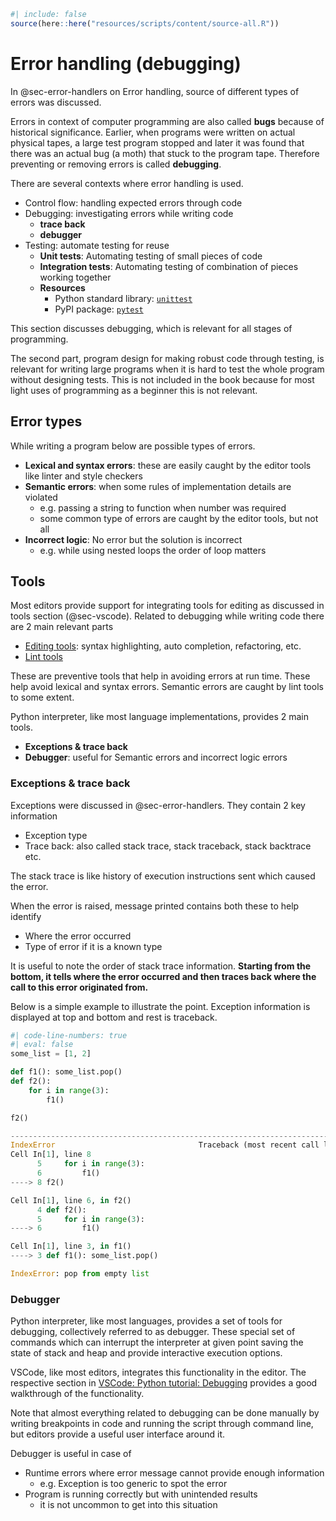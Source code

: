 ```r
#| include: false
source(here::here("resources/scripts/content/source-all.R"))
```

# Error handling (debugging)

In @sec-error-handlers on Error handling, source of different types of errors was discussed.

Errors in context of computer programming are also called **bugs** because of historical significance. Earlier, when programs were written on actual physical tapes, a large test program stopped and later it was found that there was an actual bug (a moth) that stuck to the program tape. Therefore preventing or removing errors is called **debugging**.

There are several contexts where error handling is used.

- Control flow: handling expected errors through code
- Debugging: investigating errors while writing code
    - **trace back**
    - **debugger**
- Testing: automate testing for reuse
    - **Unit tests**: Automating testing of small pieces of code
    - **Integration tests**: Automating testing of combination of pieces working together
    - **Resources**
        - Python standard library: [`unittest`](https://docs.python.org/3/library/unittest.html#module-unittest)
        - PyPI package: [`pytest`](https://docs.pytest.org/)

This section discusses debugging, which is relevant for all stages of programming.

The second part, program design for making robust code through testing, is relevant for writing large programs when it is hard to test the whole program without designing tests. This is not included in the book because for most light uses of programming as a beginner this is not relevant.

## Error types

While writing a program below are possible types of errors.

- **Lexical and syntax errors**: these are easily caught by the editor tools like linter and style checkers
- **Semantic errors**: when some rules of implementation details are violated
    - e.g. passing a string to function when number was required
    - some common type of errors are caught by the editor tools, but not all
- **Incorrect logic**: No error but the solution is incorrect
    - e.g. while using nested loops the order of loop matters

## Tools

Most editors provide support for integrating tools for editing as discussed in tools section (@sec-vscode). Related to debugging while writing code there are 2 main relevant parts

- [Editing tools](https://code.visualstudio.com/docs/python/editing): syntax highlighting, auto completion, refactoring, etc.
- [Lint tools](https://code.visualstudio.com/docs/python/linting)

These are preventive tools that help in avoiding errors at run time. These help avoid lexical and syntax errors. Semantic errors are caught by lint tools to some extent.

Python interpreter, like most language implementations, provides 2 main tools.

- **Exceptions & trace back**
- **Debugger**: useful for Semantic errors and incorrect logic errors

### Exceptions & trace back

Exceptions were discussed in @sec-error-handlers. They contain 2 key information

- Exception type
- Trace back: also called stack trace, stack traceback, stack backtrace etc.

The stack trace is like history of execution instructions sent which caused the error.

When the error is raised, message printed contains both these to help identify

- Where the error occurred
- Type of error if it is a known type

It is useful to note the order of stack trace information. **Starting from the bottom, it tells where the error occurred and then traces back where the call to this error originated from.**

Below is a simple example to illustrate the point. Exception information is displayed at top and bottom and rest is traceback.

```python
#| code-line-numbers: true
#| eval: false
some_list = [1, 2]

def f1(): some_list.pop()
def f2():
    for i in range(3):
        f1()

f2()
```

```python
---------------------------------------------------------------------------
IndexError                                Traceback (most recent call last)
Cell In[1], line 8
      5     for i in range(3):
      6         f1()
----> 8 f2()

Cell In[1], line 6, in f2()
      4 def f2():
      5     for i in range(3):
----> 6         f1()

Cell In[1], line 3, in f1()
----> 3 def f1(): some_list.pop()

IndexError: pop from empty list
```

### Debugger

Python interpreter, like most languages, provides a set of tools for debugging, collectively referred to as debugger. These special set of commands which can interrupt the interpreter at given point saving the state of stack and heap and provide interactive execution options.

VSCode, like most editors, integrates this functionality in the editor. The respective section in [VSCode: Python tutorial: Debugging](https://code.visualstudio.com/docs/python/python-tutorial#_configure-and-run-the-debugger) provides a good walkthrough of the functionality.

Note that almost everything related to debugging can be done manually by writing breakpoints in code and running the script through command line, but editors provide a useful user interface around it.

Debugger is useful in case of 

- Runtime errors where error message cannot provide enough information
    - e.g. Exception is too generic to spot the error
- Program is running correctly but with unintended results
    - it is not uncommon to get into this situation